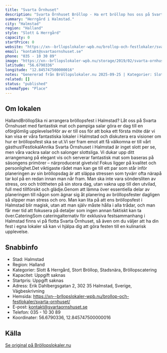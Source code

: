 ```yaml
---
title: "Svarta Örnhuset"
description: "Svarta Örnhuset Bröllop - Ha ert bröllop hos oss på Svarta Örnhuset. Se vår fina Bröllopslokal. Skicka gärna en förfrågan så hjälper vi Er!"
summary: "Herrgård i Halmstad."
city: "Halmstad"
region: "Halland"
style: "Slott & Herrgård"
capacity: 0
startPrice: 0
website: "https://xn--brllopslokaler-wpb.nu/brollop-och-festlokaler/svarta-ornhuset/"
email: "kontakt@svartaornshuset.se"
phone: "035 - 10 30 89"
image: "https://xn--brllopslokaler-wpb.nu/storage/2019/02/svarta-ornhuset-brollop-halmstad-4.webp"
latitude: "56.6790336"
longitude: "12.845747500000016"
notes: "Genererad från Bröllopslokaler.nu 2025-09-25 | Kategorier: Slott & Herrgård, Stort Bröllop, Stadsnära, Bröllopscatering"
related: []
status: "published"
schemaType: "Place"
---
```


## Om lokalen

HallandBröllopSka ni arrangera bröllopsfest i Halmstad? Låt oss på Svarta Örnshuset med fantastisk mat och pampiga salar göra er dag till en oförglömlig upplevelse!Hör av er till oss för att boka ett första möte där vi kan visa er våra fantastiska lokaler i Halmstad och diskutera era visioner om hur er bröllopsfest ska se ut.Vi ser fram emot att få välkomna er till vårt gästhus!FestlokalAnrika Svarta Örnshuset i Halmstad är inget slott per se, men våra vackra salar och salonger slottsliga. Vi dukar upp ditt arrangemang på elegant vis och serverar fantastisk mat som baseras på säsongens primörer – närproducerat givetvis! Fokus ligger på kvalitet och personlighet.Det viktigaste rådet man kan ge till ett par som står inför planeringen av sin bröllopsdag är att släppa stressen som tyvärr ofta närapå tar kol på en redan innan man når fram. Man ska inte vara söndersliten av stress, oro och tröttheten på sin stora dag, utan vakna upp till den utvilad, full med tillförsikt och glädje.Genom att lämna över essentiella delar av planeringen till någon som ägnar sig åt planering av bröllopsfester dagligen så slipper man stress och oro. Man kan lita på att ens bröllopsfest i Halmstad blir magisk, utan att man själv måste hålla i alla trådar, och man får mer tid att fokusera på detaljer som ingen annan faktiskt kan ta över.CateringSom cateringalternativ för exklusiva festsammanhang i Halmstad finns vi på flotta Svarta Örnhuset, så även om du väljer att ha din fest i egna lokaler så kan vi hjälpa dig att göra festen till en kulinarisk upplevelse.

## Snabbinfo

- Stad: Halmstad
- Region: Halland
- Kategorier: Slott & Herrgård, Stort Bröllop, Stadsnära, Bröllopscatering
- Kapacitet: Uppgift saknas
- Startpris: Uppgift saknas
- Adress: Erik Dahlbergsgatan 2, 302 35 Halmstad, Sverige, Vägbeskrivning
- Hemsida: https://xn--brllopslokaler-wpb.nu/brollop-och-festlokaler/svarta-ornhuset/
- E-post: kontakt@svartaornshuset.se
- Telefon: 035 - 10 30 89
- Koordinater: 56.6790336, 12.845747500000016

## Källa

[Se original på Bröllopslokaler.nu](https://xn--brllopslokaler-wpb.nu/brollop-och-festlokaler/svarta-ornhuset/)
